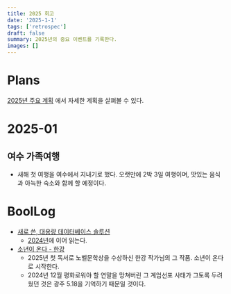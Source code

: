 ```yaml
---
title: 2025 회고
date: '2025-1-1'
tags: ['retrospec']
draft: false
summary: 2025년의 중요 이벤트를 기록한다.
images: []
---
```


# Plans

[2025년 주요 계획](/blog/planning/2025-plans) 에서 자세한 계획을 살펴볼 수 있다.

# 2025-01

## 여수 가족여행

- 새해 첫 여행을 여수에서 지내기로 했다. 오랫만에 2박 3일 여행이며, 맛있는 음식과 아늑한 숙소와 함께 할 예정이다.

# BoolLog

- [새로 쓴, 대용량 데이터베이스 솔루션](https://product.kyobobook.co.kr/detail/S000001562334)
  - [2024년](/blog/diary/2024-retrospec)에 이어 읽는다.
- [소년이 온다 - 한강](https://product.kyobobook.co.kr/detail/S000000610612)
  - 2025년 첫 독서로 노벨문학상을 수상하신 한강 작가님의 그 작품. 소년이 온다로 시작한다.
  - 2024년 12월 평화로워야 할 연말을 망쳐버린 그 계엄선포 사태가 그토록 두려웠던 것은 광주 5.18을 기억하기 때문일 것이다.
